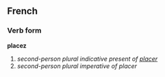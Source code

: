 ==French==
===Verb form===
'''placez'''

# ''second-person plural indicative present of [[placer]]''
# ''second-person plural imperative of placer''
